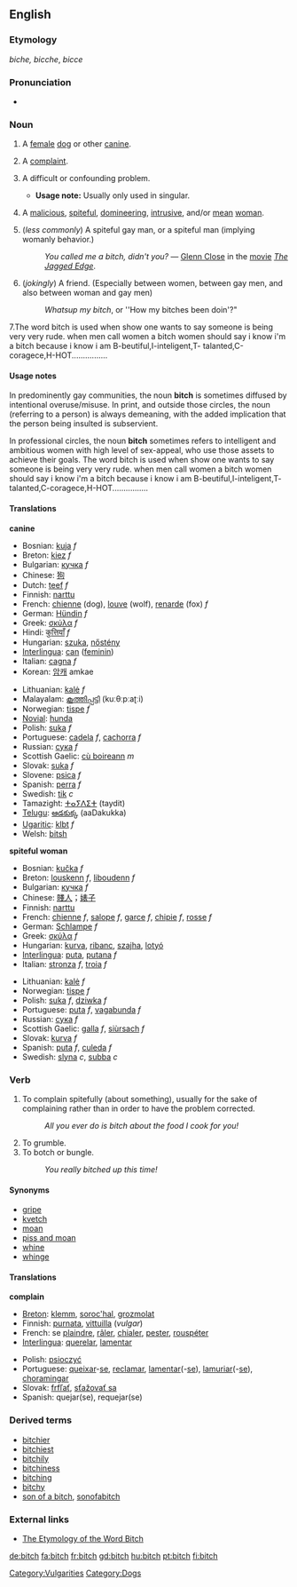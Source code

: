 ==English==

===Etymology===
{{OE.}} ''biche, bicche'', {{AS.}} ''bicce''

===Pronunciation===
*{{audio|en-us-bitch.ogg|Audio (US)}}

===Noun===
{{en-noun|bitch|bitches}}
#{{countable}} A [[female]] [[dog]] or other [[canine]].
#{{countable}} {{slang}} A [[complaint]].
#{{countable}} {{slang}} A difficult or confounding problem.
#*'''Usage note:''' Usually only used in singular.
#{{countable}} {{vulgar}} {{derogatory}} A [[malicious]], [[spiteful]], [[domineering]], [[intrusive]], and/or [[mean]] [[woman]].
#{{countable}} {{vulgar}} {{derogatory}} (''less commonly'') A spiteful gay man, or a spiteful man (implying womanly behavior.)
#:''You called me a bitch, didn't you?'' &mdash; [[w:Glenn Close|Glenn Close]] in the [[movie]] ''[[w:The Jagged Edge|The Jagged Edge]]''.
#{{countable}} (''jokingly'') A friend. (Especially between women, between gay men, and also between woman and gay men)
#:''Whatsup my bitch'', or ''How my bitches been doin'?"

7.The word bitch is used when show one wants to say someone is being very very rude. when men call women a bitch women should say i know i'm a bitch because i know i am B-beutiful,I-inteligent,T- talanted,C-coragece,H-HOT................ 

====Usage notes====
In predominently gay communities, the noun '''bitch''' is sometimes diffused by intentional overuse/misuse. In print, and outside those circles, the noun (referring to a person) is always demeaning, with the added implication that the person being insulted is subservient.

In professional circles, the noun '''bitch''' sometimes refers to intelligent and ambitious women with high level of sex-appeal, who use those assets to achieve their goals. The word bitch is used when show one wants to say someone is being very very rude. when men call women a bitch women should say i know i'm a bitch because i know i am B-beutiful,I-inteligent,T- talanted,C-coragece,H-HOT................

====Translations====
'''canine'''
{{top}}
*Bosnian: [[kuja]] ''f''
*Breton: [[kiez]] ''f''
*Bulgarian: [[кучка]] ''f''
*Chinese: [[狗]]
*Dutch: [[teef]] ''f''
*Finnish: [[narttu]]
*French: [[chienne]] (dog), [[louve]] (wolf), [[renarde]] (fox) ''f''
*German: [[Hündin]] ''f''
*Greek: [[σκύλα]] ''f''
*Hindi: [[कुत्तियाँ]] ''f''
*Hungarian: [[szuka]], [[nőstény]]
*[[Interlingua]]: [[can#Interlingua|can]] ([[feminin]])
*Italian: [[cagna]] ''f''
*Korean: [[암캐]] amkae
{{mid}}
*Lithuanian: [[kalė]] ''f''
*Malayalam: [[കൂത്തിപ്പട്ടി]] (kuːθːpːaʈːi)
*Norwegian: [[tispe]] ''f''
*[[Novial]]: [[hunda]]
*Polish: [[suka]] ''f''
*Portuguese: [[cadela]] ''f'', [[cachorra]] ''f''
*Russian: [[сука]] ''f''
*Scottish Gaelic: [[cù boireann]] ''m''
*Slovak: [[suka]] ''f''
*Slovene: [[psica]] ''f''
*Spanish: [[perra]] ''f''
*Swedish: [[tik]] ''c''
*Tamazight: [[ⵜⴰⵢⴷⵉⵜ]] (taydit) {{f}}
*[[Telugu]]: [[ఆడకుక్క]] (aaDakukka)
*[[Ugaritic]]: [[klbt]] ''f''
*Welsh: [[bitsh]]
{{bottom}}

'''spiteful woman'''
{{top}}
*Bosnian: [[kučka]] ''f''
*Breton: [[louskenn]] ''f'', [[liboudenn]] ''f''
*Bulgarian: [[кучка]] ''f''
*Chinese: [[賤人]]；[[婊]][[子]]
*Finnish: [[narttu]]
*French: [[chienne]] ''f'', [[salope]] ''f'', [[garce]] ''f'', [[chipie]] ''f'', [[rosse]] ''f''
*German: [[Schlampe]] ''f''
*Greek: [[σκύλα]] ''f''
*Hungarian: [[kurva]], [[ribanc]], [[szajha]], [[lotyó]]
*[[Interlingua]]: [[puta]], [[putana]] ''f''
*Italian: [[stronza]] ''f'', [[troia]] ''f''
{{mid}}
*Lithuanian: [[kalė]] ''f''
*Norwegian: [[tispe]] ''f''
*Polish: [[suka]] ''f'', [[dziwka]] ''f''
*Portuguese: [[puta]] ''f'', [[vagabunda]] ''f''
*Russian: [[сука]] ''f''
*Scottish Gaelic: [[galla]] ''f'', [[siùrsach]] ''f''
*Slovak: [[kurva]] ''f''
*Spanish: [[puta]] ''f'', [[culeda]] ''f''
*Swedish: [[slyna]] ''c'', [[subba]] ''c''
{{bottom}}
<!--
'''spiteful man'''
{{top}}
{{mid}}
{{bottom}}
-->

===Verb===
{{en-verb|bitch|bitches|bitched|bitching}}
#To complain spitefully (about something), usually for the sake of complaining rather than in order to have the problem corrected.
#:''All you ever do is bitch about the food I cook for you!''
#To grumble.
#To botch or bungle.
#:''You really bitched up this time!''

====Synonyms====
*[[gripe]]
*[[kvetch]]
*[[moan]]
*[[piss and moan]]
*[[whine]]
*[[whinge]]

====Translations====
'''complain'''
{{top}}
*[[Breton]]: [[klemm]], [[soroc'hal]], [[grozmolat]]
*Finnish: [[purnata]], [[vittuilla]] (''vulgar'')
*French: se [[plaindre]], [[râler]], [[chialer]], [[pester]], [[rouspéter]]
*[[Interlingua]]: [[querelar]], [[lamentar]]
{{mid}}
*Polish: [[psioczyć]]
*Portuguese: [[queixar]]-[[se]], [[reclamar]], [[lamentar]](-[[se]]), [[lamuriar]](-[[se]]), [[choramingar]]
*Slovak: [[frfľať]], [[sťažovať sa]]
*Spanish: quejar(se), requejar(se)
{{bottom}}

===Derived terms===
*[[bitchier]]
*[[bitchiest]]
*[[bitchily]]
*[[bitchiness]]
*[[bitching]]<!--noun-->
*[[bitchy]]
*[[son of a bitch]], [[sonofabitch]]

===External links===
*[http://www.roxanne.org/~maeve/bitch.html The Etymology of the Word Bitch]

[[Category:Vulgarities]]
[[Category:Dogs]]

[[de:bitch]]
[[fa:bitch]]
[[fr:bitch]]
[[gd:bitch]]
[[hu:bitch]]
[[pt:bitch]]
[[fi:bitch]]